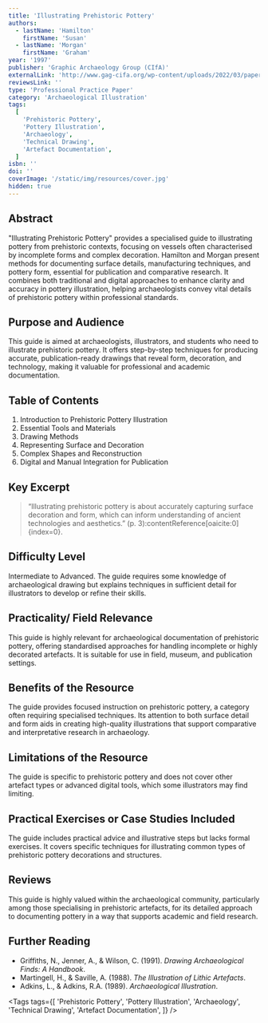 ```yaml
---
title: 'Illustrating Prehistoric Pottery'
authors:
  - lastName: 'Hamilton'
    firstName: 'Susan'
  - lastName: 'Morgan'
    firstName: 'Graham'
year: '1997'
publisher: 'Graphic Archaeology Group (CIfA)'
externalLink: 'http://www.gag-cifa.org/wp-content/uploads/2022/03/paper-13-prehistoricpottery.pdf'
reviewsLink: ''
type: 'Professional Practice Paper'
category: 'Archaeological Illustration'
tags:
  [
    'Prehistoric Pottery',
    'Pottery Illustration',
    'Archaeology',
    'Technical Drawing',
    'Artefact Documentation',
  ]
isbn: ''
doi: ''
coverImage: '/static/img/resources/cover.jpg'
hidden: true
---
```


## Abstract

"Illustrating Prehistoric Pottery" provides a specialised guide to illustrating pottery from prehistoric contexts, focusing on vessels often characterised by incomplete forms and complex decoration. Hamilton and Morgan present methods for documenting surface details, manufacturing techniques, and pottery form, essential for publication and comparative research. It combines both traditional and digital approaches to enhance clarity and accuracy in pottery illustration, helping archaeologists convey vital details of prehistoric pottery within professional standards.

## Purpose and Audience

This guide is aimed at archaeologists, illustrators, and students who need to illustrate prehistoric pottery. It offers step-by-step techniques for producing accurate, publication-ready drawings that reveal form, decoration, and technology, making it valuable for professional and academic documentation.

## Table of Contents

1. Introduction to Prehistoric Pottery Illustration
2. Essential Tools and Materials
3. Drawing Methods
4. Representing Surface and Decoration
5. Complex Shapes and Reconstruction
6. Digital and Manual Integration for Publication

## Key Excerpt

> “Illustrating prehistoric pottery is about accurately capturing surface decoration and form, which can inform understanding of ancient technologies and aesthetics.” (p. 3)&#8203;:contentReference[oaicite:0]{index=0}.

## Difficulty Level

Intermediate to Advanced. The guide requires some knowledge of archaeological drawing but explains techniques in sufficient detail for illustrators to develop or refine their skills.

## Practicality/ Field Relevance

This guide is highly relevant for archaeological documentation of prehistoric pottery, offering standardised approaches for handling incomplete or highly decorated artefacts. It is suitable for use in field, museum, and publication settings.

## Benefits of the Resource

The guide provides focused instruction on prehistoric pottery, a category often requiring specialised techniques. Its attention to both surface detail and form aids in creating high-quality illustrations that support comparative and interpretative research in archaeology.

## Limitations of the Resource

The guide is specific to prehistoric pottery and does not cover other artefact types or advanced digital tools, which some illustrators may find limiting.

## Practical Exercises or Case Studies Included

The guide includes practical advice and illustrative steps but lacks formal exercises. It covers specific techniques for illustrating common types of prehistoric pottery decorations and structures.

## Reviews

This guide is highly valued within the archaeological community, particularly among those specialising in prehistoric artefacts, for its detailed approach to documenting pottery in a way that supports academic and field research.

## Further Reading

- Griffiths, N., Jenner, A., & Wilson, C. (1991). _Drawing Archaeological Finds: A Handbook_.
- Martingell, H., & Saville, A. (1988). _The Illustration of Lithic Artefacts_.
- Adkins, L., & Adkins, R.A. (1989). _Archaeological Illustration_.

<Tags
  tags={[
    'Prehistoric Pottery',
    'Pottery Illustration',
    'Archaeology',
    'Technical Drawing',
    'Artefact Documentation',
  ]}
/>
